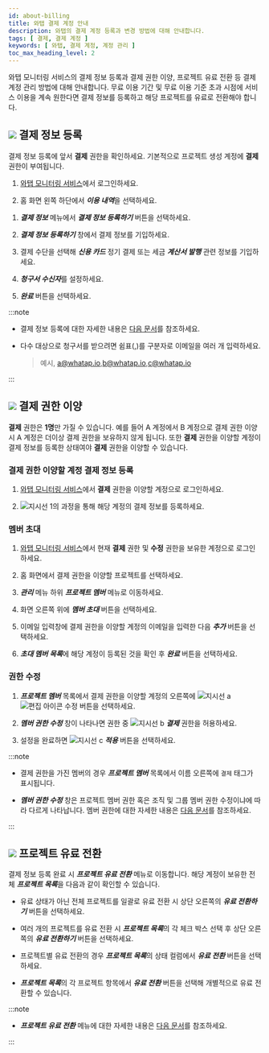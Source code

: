 ```yaml
---
id: about-billing
title: 와탭 결제 계정 안내
description: 와탭의 결제 계정 등록과 변경 방법에 대해 안내합니다.
tags: [ 결제, 결제 계정 ]
keywords: [ 와탭, 결제 계정, 계정 관리 ]
toc_max_heading_level: 2
---
```


와탭 모니터링 서비스의 결제 정보 등록과 결제 권한 이양, 프로젝트 유료 전환 등 결제 계정 관리 방법에 대해 안내합니다. 무료 이용 기간 및 무료 이용 기준 초과 시점에 서비스 이용을 계속 원한다면 결제 정보를 등록하고 해당 프로젝트를 유료로 전환해야 합니다. 


## ![](/img/number-01.png) 결제 정보 등록 

결제 정보 등록에 앞서 **결제** 권한을 확인하세요. 기본적으로 프로젝트 생성 계정에 **결제** 권한이 부여됩니다.

1. [와탭 모니터링 서비스](https://service.whatap.io)에서 로그인하세요. 

1. 홈 화면 왼쪽 하단에서 ***이용 내역***을 선택하세요.

  <ImgLang img='tax_invoice_1.png' desc='이용 내역' />

1. ***결제 정보*** 메뉴에서 ***결제 정보 등록하기*** 버튼을 선택하세요.

1. ***결제 정보 등록하기*** 창에서 결제 정보를 기입하세요.

1. 결제 수단을 선택해 ***신용 카드*** 정기 결제 또는 세금 ***계산서 발행*** 관련 정보를 기입하세요.

1. ***청구서 수신자***를 설정하세요.

1. ***완료*** 버튼을 선택하세요.

:::note 

* 결제 정보 등록에 대한 자세한 내용은 [다음 문서](/management/billing)를 참조하세요.

* 다수 대상으로 청구서를 받으려면 쉼표(,)를 구분자로 이메일을 여러 개 입력하세요. 

  > 예시, a@whatap.io,b@whatap.io,c@whatap.io

  <ImgLang img='best-p/about-billing-member-recipient.png' desc='청구서 수신자 다수 설정' />

:::

## ![](/img/number-02.png) 결제 권한 이양

**결제** 권한은 **1명**만 가질 수 있습니다. 예를 들어 A 계정에서 B 계정으로 결제 권한 이양 시 A 계정은 더이상 결제 권한을 보유하지 않게 됩니다. 또한 **결제** 권한을 이양할 계정이 결제 정보를 등록한 상태여야 **결제** 권한을 이양할 수 있습니다.

### 결제 권한 이양할 계정 결제 정보 등록

1. [와탭 모니터링 서비스](https://service.whatap.io)에서 **결제** 권한을 이양할 계정으로 로그인하세요.

1. ![지시선 1](/img/number-01.png)의 과정을 통해 해당 계정의 결제 정보를 등록하세요.

### 멤버 초대

1. [와탭 모니터링 서비스](https://service.whatap.io)에서 현재 **결제** 권한 및 **수정** 권한을 보유한 계정으로 로그인하세요.

1. 홈 화면에서 결제 권한을 이양할 프로젝트를 선택하세요. 

1. ***관리*** 메뉴 하위 ***프로젝트 멤버*** 메뉴로 이동하세요.

1. 화면 오른쪽 위에 ***멤버 초대*** 버튼을 선택하세요.

1. 이메일 입력창에 결제 권한을 이양할 계정의 이메일을 입력한 다음 ***추가*** 버튼을 선택하세요.

1. ***초대 멤버 목록***에 해당 계정이 등록된 것을 확인 후 ***완료*** 버튼을 선택하세요.

### 권한 수정

<ImgLang img='best-p/about-billing-member-role.png' desc='권한 수정 sc' />

1. ***프로젝트 멤버*** 목록에서 결제 권한을 이양할 계정의 오른쪽에 ![지시선 a](/img/char-a.svg) ![편집 아이콘](/img/ico-edit.svg) 수정 버튼을 선택하세요.

1. ***멤버 권한 수정*** 창이 나타나면 권한 중 ![지시선 b](/img/char-b.svg) ***결제*** 권한을 허용하세요.

1. 설정을 완료하면 ![지시선 c](/img/char-c.svg) ***적용*** 버튼을 선택하세요.

:::note

* 결제 권한을 가진 멤버의 경우 ***프로젝트 멤버*** 목록에서 이름 오른쪽에 <code class='pay'>결제</code> 태그가 표시됩니다. 

* ***멤버 권한 수정*** 창은 프로젝트 멤버 권한 혹은 조직 및 그룹 멤버 권한 수정이냐에 따라 다르게 나타납니다. 멤버 권한에 대한 자세한 내용은 [다음 문서](/project/project-structure#project-auth)를 참조하세요.

:::

## ![](/img/number-03.png) 프로젝트 유료 전환

결제 정보 등록 완료 시 ***프로젝트 유료 전환*** 메뉴로 이동합니다. 해당 계정이 보유한 전체 ***프로젝트 목록***을 다음과 같이 확인할 수 있습니다. 

<ImgLang img='best-p/about-billing-subscription.png' desc='프로젝트 유료 전환' />

* 유료 상태가 아닌 전체 프로젝트를 일괄로 유료 전환 시 상단 오른쪽의 ***유료 전환하기*** 버튼을 선택하세요.

* 여러 개의 프로젝트를 유료 전환 시 ***프로젝트 목록***의 각 체크 박스 선택 후 상단 오른쪽의 ***유료 전환하기*** 버튼을 선택하세요.

* 프로젝트별 유료 전환의 경우 ***프로젝트 목록***의 상태 컬럼에서 ***유료 전환*** 버튼을 선택하세요.

* ***프로젝트 목록***의 각 프로젝트 항목에서 ***유료 전환*** 버튼을 선택해 개별적으로 유료 전환할 수 있습니다.

:::note

* ***프로젝트 유료 전환*** 메뉴에 대한 자세한 내용은 [다음 문서](management/billing#project-subscription)를 참조하세요.

:::